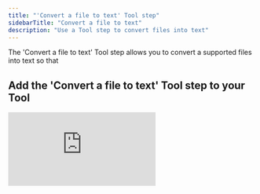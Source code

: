 ```yaml
---
title: "'Convert a file to text' Tool step"
sidebarTitle: "Convert a file to text"
description: "Use a Tool step to convert files into text"
---
```


The 'Convert a file to text' Tool step allows you to convert a supported files into text so that 

## Add the 'Convert a file to text' Tool step to your Tool

<div style={{ width:"100%",position:"relative",paddingTop:"56.25%" }}>
<iframe src="https://app.supademo.com/embed/cmc2p8jnfkqwisn1rdpsb1xtm" frameBorder="0" title="Add the Convert a file to text Tool step to your Tool" allow="clipboard-write" webkitallowfullscreen="true" mozallowfullscreen="true" allowfullscreen style={{ position:"absolute",top:0,left:0,width:"100%",height:"100%",border:"3px solid #5E43CE",borderRadius:"10px" }} />

</div>

You can add the 'Convert a file to text' Tool step to your Tool by:

1. Creating a new Tool, then searching for the 'Convert a file to text' Tool step
2. Click 'Expand' to see the full Tool step
3. Add the file you want to convert to text
4. Click 'Run step' to run the Tool step

## What file types are supported?

## Advanced Settings

Supported formats are:
* PDF (no ocr)
* Word (`.doc`, `.docx`)
* Excel (`.xlsx`, `.xls`)
* CSV
* Audio (`.mp3`, `.mp4`, `.mp2`, `.aac`, `.wav`, `.flac`, `.pcm`, `.m4a`, `.ogg`, `.opu`, `.webm`)
* JSON
* TXT

<Note>Audio transcription is completed using the Deepgram model.</Note>

### LLM Friendly Format

A checkbox that, when selected, will convert your text into a format that is more friendly for LLMs. 

## Common errors

<Accordion title="Unsupported file type">
  The error message similar to the one below indicates that a file that is not supported was added to the Tool step. 
  `Unsupported file type: pdf`
</Accordion>